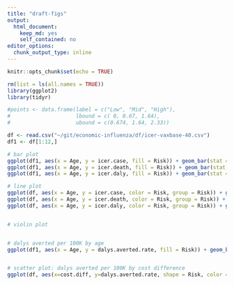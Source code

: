 ```yaml
---
title: "draft-figs"
output: 
  html_document: 
    keep_md: yes
    self_contained: no
editor_options: 
  chunk_output_type: inline
---
```


```r
knitr::opts_chunk$set(echo = TRUE)
```

```r
rm(list = ls(all.names = TRUE))
library(ggplot2)
library(tidyr)
```

```r
#points <- data.frame(label = c("Low", "Mid", "High"),
#                     lbound = c( 0, 0.67, 1.64),
#                     ubound = c(0.674, 1.64, 2.33))

df <- read.csv("~/git/economic-influenza/df/icer-vaxbase-40.csv")
df1 <- df[1:12,]

# bar plot
ggplot(df1, aes(x = Age, y = icer.case, fill = Risk)) + geom_bar(stat = "identity", position = "dodge")
ggplot(df1, aes(x = Age, y = icer.death, fill = Risk)) + geom_bar(stat = "identity", position = "dodge")
ggplot(df1, aes(x = Age, y = icer.daly, fill = Risk)) + geom_bar(stat = "identity", position = "dodge")

# line plot
ggplot(df, aes(x = Age, y = icer.case, color = Risk, group = Risk)) + geom_point() + geom_line(linetype = "dotted")
ggplot(df, aes(x = Age, y = icer.death, color = Risk, group = Risk)) + geom_point() + geom_line(linetype = "dotted")
ggplot(df, aes(x = Age, y = icer.daly, color = Risk, group = Risk)) + geom_point() + geom_line(linetype = "dotted")


# violin plot


# dalys averted per 100K by age
ggplot(df1, aes(x = Age, y = dalys.averted.rate, fill = Risk)) + geom_bar(stat = "identity", position = "dodge")


# scatter plot: dalys averted per 100K by cost difference
ggplot(df, aes(x=cost.diff, y=dalys.averted.rate, shape = Risk, color = Age)) + geom_point()

```

